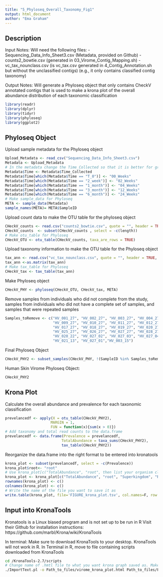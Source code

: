 ```yaml
---
title: "5_Phyloseq_Overall_Taxonomy_Fig1"
output: html_document
author: "Ema Graham"
---
```


## Description

Input Notes: 
Will need the following files: 
 - Sequencing_Data_Info_Sheet3.csv (Metadata, provided on Github)
 - counts2_bowtie.csv (generated in 03_Virome_Contig_Mapping.sh)
 - vc_tax_nounclass.csv (is vc_tax.csv generated in 4_Contig_Annotation.sh but without the unclassified contigs) (e.g., it only contains classified contig taxonomy) 

Output Notes: 
Will generate a Phyloseq object that only contains CheckV annotated contigs that is used to make a krona plot of the overall abundance distribution of each taxonomic classification 



```r
library(readr)
library(dplyr)
library(tidyr)
library(phyloseq)
library(ggplot2)
```

## Phyloseq Object

Upload sample metadata for the Phyloseq object
```r
Upload_Metadata <- read_csv("Sequencing_Data_Info_Sheet3.csv")
Metadata <- Upload_Metadata
# In the metadata change the Time_Collected so that it is better for graph outputs
Metadata$Time <- Metadata$Time_Collected
Metadata$Time[which(Metadata$Time == "T_0")] <- "00_Weeks"
Metadata$Time[which(Metadata$Time == "2_week")] <- "02_Weeks"
Metadata$Time[which(Metadata$Time == "1_month")] <- "04_Weeks"
Metadata$Time[which(Metadata$Time == "3_month")] <- "12_Weeks"
Metadata$Time[which(Metadata$Time == "6_month")] <- "24_Weeks"
# Make sample_data for Phyloseq
META <- sample_data(Metadata)
sample_names(META)= META$SampleID
```
Upload count data to make the OTU table for the phyloseq object
```r
CHeckV_counts <- read.csv("counts2_bowtie.csv", quote = "", header = TRUE, stringsAsFactors = FALSE, row.names = 1)
CHeckV_counts  <- subset(CHeckV_counts , select = -c(length))
# Make otu_table for Phyloseq
CHeckV_OTU <- otu_table(CHeckV_counts, taxa_are_rows = TRUE)
```
Upload taxonomy information to make the OTU table for the Phyloseq object
```r
tax_ann <- read.csv("vc_tax_nounclass.csv", quote = "", header = TRUE, stringsAsFactors = FALSE, row.names = 1)
tax_ann <-as.matrix(tax_ann)
# Make tax_table for Phyloseq
CHeckV_tax <- tax_table(tax_ann)
```
Make Phyloseq object
```r
CHeckV_PHY <- phyloseq(CHeckV_OTU, CHeckV_tax, META)
```
Remove samples from individuals who did not complete from the study, samples from individuals who did not have a complete set of samples, and samples that were repeated samples
```r
Samples_toRemove <- c("HV_001_27", "HV_002_27", "HV_003_27", "HV_004_27", "HV_005_27", "HV_006_27", "HV_007_27", "HV_008_27",
                      "HV_009_27", "HV_010_27", "HV_011_27", "HV_012_27", "HV_013_27", "HV_014_27", "HV_015_27", "HV_016_27",
                      "HV_017_27", "HV_018_27", "HV_019_27", "HV_020_27", "HV_021_27", "HV_022_27", "HV_023_27", "HV_024_27",
                      "HV_025_27", "HV_026_27", "HV_027_27", "HV_028_27", "HV_029_27", "HV_030_27", "HV_015_20", "HV_015_21", 
                      "HV_020_22", "HV_027_02", "HV_027_03", "HV_027_04", "HV_027_05", "HV_027_06", "HV_027_07", "HV_020_10",
                      "HV_021_13", "HV_027_01","HV_003_15")
```
Final Phyloseq Object
```r
CHeckV_PHY2 <- subset_samples(CHeckV_PHY, !(SampleID %in% Samples_toRemove))
```
Human Skin Virome Phyloseq Object:
```r
CHeckV_PHY2
```
## Krona Plot

Calculate the overall abundance and prevalence for each taxonomic classification 
```r

prevelancedf <- apply(X = otu_table(CHeckV_PHY2),
                     MARGIN = 1,
                     FUN = function(x){sum(x > 0)})
# Add taxonomy and total read counts to the data.frame
prevelancedf <- data.frame(Prevalence = prevelancedf,
                          TotalAbundance = taxa_sums(CHeckV_PHY2),
                          tax_table(CHeckV_PHY2))
```
Reorganize the data.frame into the right format to be entered into kronatools
```r
krona_plot <- subset(prevelancedf, select = -c(Prevalence))
krona_plot$root<- "root"
# Use krona_plot[c("TotalAbundance", "root", then list your organism classification ranks (col headers of your taxonomy file)
krona_plot <- krona_plot[c("TotalAbundance", "root", "Superkingdom", "Realm", "Kingdom", "Phylum", "Class", "Order", "Family","Subfamily", "Genus", "Species")]
rownames(krona_plot) <- c()
colnames(krona_plot) <- c()
# Write the name of the file you want to save it as
write.table(krona_plot, file='FIGURE_krona_plot.tsv', col.names=F, row.names=F, sep = "\t",quote=F)
```
## Input into KronaTools

Kronatools is a Linux biased program and is not set up to be run in R
Visit their Github for installation instructions: https://github.com/marbl/Krona/wiki/KronaTools

In terminal:
Make sure to download KronaTools to your desktop. KronaTools will not work in R. 
In Terminal in R, move to file containing scripts downloaded from KronaTools
```bash
cd /KronaTools-2.7/scripts
# Change name of .hmtl file to what you want krona graph saved as. Make sure to change the Path_to_files to the correct path you are using for your files. 
./ImportText.pl -o Path_to_files/virome_krona_plot.html Path_to_files/FIGURE_krona_plot.tsv
```
